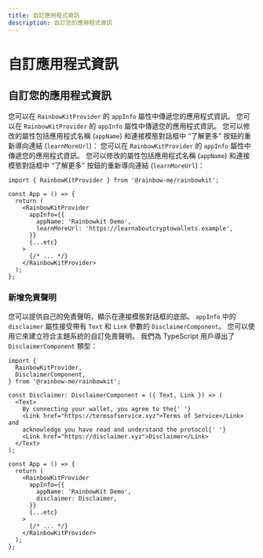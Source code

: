 ```yaml
---
title: 自訂應用程式資訊
description: 自訂您的應用程式資訊
---
```


# 自訂應用程式資訊

## 自訂您的應用程式資訊

您可以在 `RainbowKitProvider` 的 `appInfo` 屬性中傳遞您的應用程式資訊。 您可以在 `RainbowKitProvider` 的 `appInfo` 屬性中傳遞您的應用程式資訊。 您可以修改的屬性包括應用程式名稱 (`appName`) 和連接模態對話框中 “了解更多” 按鈕的重新導向連結 (`learnMoreUrl`)： 您可以在 `RainbowKitProvider` 的 `appInfo` 屬性中傳遞您的應用程式資訊。 您可以修改的屬性包括應用程式名稱 (`appName`) 和連接模態對話框中 “了解更多” 按鈕的重新導向連結 (`learnMoreUrl`)：

```tsx
import { RainbowKitProvider } from '@rainbow-me/rainbowkit';

const App = () => {
  return (
    <RainbowKitProvider
      appInfo={{
        appName: 'Rainbowkit Demo',
        learnMoreUrl: 'https://learnaboutcryptowallets.example',
      }}
      {...etc}
    >
      {/* ... */}
    </RainbowKitProvider>
  );
};
```

### 新增免責聲明

您可以提供自己的免責聲明，顯示在連接模態對話框的底部。 `appInfo` 中的 `disclaimer` 屬性接受帶有 `Text` 和 `Link` 參數的 `DisclaimerComponent`。 您可以使用它來建立符合主題系統的自訂免責聲明。 我們為 TypeScript 用戶導出了 `DisclaimerComponent` 類型：

```tsx
import {
  RainbowKitProvider,
  DisclaimerComponent,
} from '@rainbow-me/rainbowkit';

const Disclaimer: DisclaimerComponent = ({ Text, Link }) => (
  <Text>
    By connecting your wallet, you agree to the{' '}
    <Link href="https://termsofservice.xyz">Terms of Service</Link> and
    acknowledge you have read and understand the protocol{' '}
    <Link href="https://disclaimer.xyz">Disclaimer</Link>
  </Text>
);

const App = () => {
  return (
    <RainbowKitProvider
      appInfo={{
        appName: 'RainbowKit Demo',
        disclaimer: Disclaimer,
      }}
      {...etc}
    >
      {/* ... */}
    </RainbowKitProvider>
  );
};
```
